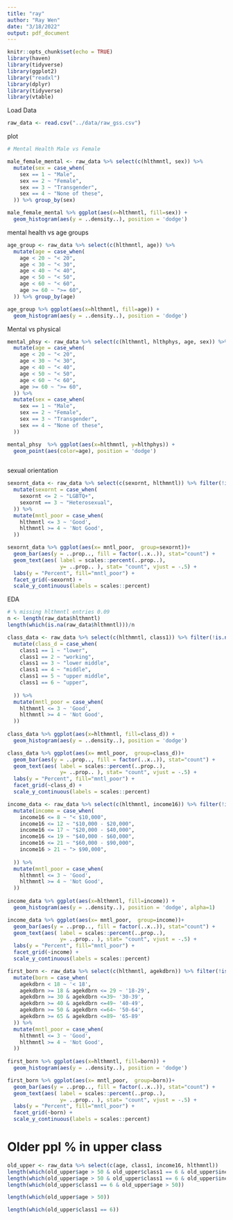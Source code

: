 ```yaml
---
title: "ray"
author: "Ray Wen"
date: "3/18/2022"
output: pdf_document
---
```


```r
knitr::opts_chunk$set(echo = TRUE)
library(haven)
library(tidyverse)
library(ggplot2)
library("readxl")
library(dplyr)
library(tidyverse)
library(vtable)

```

Load Data
```r
raw_data <- read.csv("../data/raw_gss.csv")
```


plot
```r
# Mental Health Male vs Female

male_female_mental <- raw_data %>% select(c(hlthmntl, sex)) %>%
  mutate(sex = case_when(
    sex == 1 ~ "Male",
    sex == 2 ~ "Female",
    sex == 3 ~ "Transgender",
    sex == 4 ~ "None of these",
  )) %>% group_by(sex)

male_female_mental %>% ggplot(aes(x=hlthmntl, fill=sex)) +
  geom_histogram(aes(y = ..density..), position = 'dodge')
```


mental health vs age groups

```r
age_group <- raw_data %>% select(c(hlthmntl, age)) %>%
  mutate(age = case_when(
    age < 20 ~ "< 20",
    age < 30 ~ "< 30",
    age < 40 ~ "< 40",
    age < 50 ~ "< 50",
    age < 60 ~ "< 60",
    age >= 60 ~ ">= 60",
  )) %>% group_by(age)

age_group %>% ggplot(aes(x=hlthmntl, fill=age)) +
  geom_histogram(aes(y = ..density..), position = 'dodge')
```

Mental vs physical 

```r
mental_phsy <- raw_data %>% select(c(hlthmntl, hlthphys, age, sex)) %>%
  mutate(age = case_when(
    age < 20 ~ "< 20",
    age < 30 ~ "< 30",
    age < 40 ~ "< 40",
    age < 50 ~ "< 50",
    age < 60 ~ "< 60",
    age >= 60 ~ ">= 60",
  )) %>%
  mutate(sex = case_when(
    sex == 1 ~ "Male",
    sex == 2 ~ "Female",
    sex == 3 ~ "Transgender",
    sex == 4 ~ "None of these",
  ))

mental_phsy  %>% ggplot(aes(x=hlthmntl, y=hlthphys)) +
  geom_point(aes(color=age), position = 'dodge')
  
```


sexual orientation

```r
sexornt_data <- raw_data %>% select(c(sexornt, hlthmntl)) %>% filter(!is.na(sexornt), !is.na(hlthmntl)) %>%
  mutate(sexornt = case_when(
    sexornt <= 2 ~ "LGBTQ+",
    sexornt == 3 ~ "Heterosexual",
  )) %>%
  mutate(mntl_poor = case_when(
    hlthmntl <= 3 ~ 'Good',
    hlthmntl >= 4 ~ 'Not Good',
  ))

sexornt_data %>% ggplot(aes(x= mntl_poor,  group=sexornt))+
  geom_bar(aes(y = ..prop.., fill = factor(..x..)), stat="count") +
  geom_text(aes( label = scales::percent(..prop..),
                 y= ..prop.. ), stat= "count", vjust = -.5) +
  labs(y = "Percent", fill="mntl_poor") +
  facet_grid(~sexornt) +
  scale_y_continuous(labels = scales::percent)
```


EDA

```r

# % missing hlthmntl entries 0.09
n <- length(raw_data$hlthmntl)
length(which(is.na(raw_data$hlthmntl)))/n

```



```r
class_data <- raw_data %>% select(c(hlthmntl, class1)) %>% filter(!is.na(class1), !is.na(hlthmntl)) %>%
  mutate(class_d = case_when(
    class1 == 1 ~ "lower",
    class1 == 2 ~ "working",
    class1 == 3 ~ "lower middle",
    class1 == 4 ~ "middle",
    class1 == 5 ~ "upper middle",
    class1 == 6 ~ "upper",
    
  )) %>%
  mutate(mntl_poor = case_when(
    hlthmntl <= 3 ~ 'Good',
    hlthmntl >= 4 ~ 'Not Good',
  ))
  
class_data %>% ggplot(aes(x=hlthmntl, fill=class_d)) +
  geom_histogram(aes(y = ..density..), position = 'dodge')

class_data %>% ggplot(aes(x= mntl_poor,  group=class_d))+
  geom_bar(aes(y = ..prop.., fill = factor(..x..)), stat="count") +
  geom_text(aes( label = scales::percent(..prop..),
                 y= ..prop.. ), stat= "count", vjust = -.5) +
  labs(y = "Percent", fill="mntl_poor") +
  facet_grid(~class_d) +
  scale_y_continuous(labels = scales::percent)
```



```r
income_data <- raw_data %>% select(c(hlthmntl, income16)) %>% filter(!is.na(income16), !is.na(hlthmntl)) %>%
  mutate(income = case_when(
    income16 <= 8 ~ "< $10,000",
    income16 <= 12 ~ "$10,000 - $20,000",
    income16 <= 17 ~ "$20,000 - $40,000",
    income16 <= 19 ~ "$40,000 - $60,000",
    income16 <= 21 ~ "$60,000 - $90,000",
    income16 > 21 ~ "> $90,000",
    
  )) %>%
  mutate(mntl_poor = case_when(
    hlthmntl <= 3 ~ 'Good',
    hlthmntl >= 4 ~ 'Not Good',
  ))
  
income_data %>% ggplot(aes(x=hlthmntl, fill=income)) +
  geom_histogram(aes(y = ..density..), position = 'dodge', alpha=1)

income_data %>% ggplot(aes(x= mntl_poor,  group=income))+
  geom_bar(aes(y = ..prop.., fill = factor(..x..)), stat="count") +
  geom_text(aes( label = scales::percent(..prop..),
                 y= ..prop.. ), stat= "count", vjust = -.5) +
  labs(y = "Percent", fill="mntl_poor") +
  facet_grid(~income) +
  scale_y_continuous(labels = scales::percent)
```


```r
first_born <- raw_data %>% select(c(hlthmntl, agekdbrn)) %>% filter(!is.na(agekdbrn), !is.na(hlthmntl)) %>%
  mutate(born = case_when(
    agekdbrn < 18 ~ '< 18',
    agekdbrn >= 18 & agekdbrn <= 29 ~ '18-29',
    agekdbrn >= 30 & agekdbrn <=39~ '30-39',
    agekdbrn >= 40 & agekdbrn <=49~ '40-49',
    agekdbrn >= 50 & agekdbrn <=64~ '50-64',
    agekdbrn >= 65 & agekdbrn <=89~ '65-89'
  )) %>%
  mutate(mntl_poor = case_when(
    hlthmntl <= 3 ~ 'Good',
    hlthmntl >= 4 ~ 'Not Good',
  ))
  
first_born %>% ggplot(aes(x=hlthmntl, fill=born)) +
  geom_histogram(aes(y = ..density..), position = 'dodge')

first_born %>% ggplot(aes(x= mntl_poor,  group=born))+
  geom_bar(aes(y = ..prop.., fill = factor(..x..)), stat="count") +
  geom_text(aes( label = scales::percent(..prop..),
                 y= ..prop.. ), stat= "count", vjust = -.5) +
  labs(y = "Percent", fill="mntl_poor") +
  facet_grid(~born) +
  scale_y_continuous(labels = scales::percent)
```


# Older ppl % in upper class
```r
old_upper <- raw_data %>% select(c(age, class1, income16, hlthmntl))
length(which(old_upper$age > 50 & old_upper$class1 == 6 & old_upper$income16 < 21)) 
length(which(old_upper$age > 50 & old_upper$class1 == 6 & old_upper$income16 > 21)) / length(which(old_upper$class1 == 6 & old_upper$age > 50))
length(which(old_upper$class1 == 6 & old_upper$age > 50))

length(which(old_upper$age > 50))

length(which(old_upper$class1 == 6))




```















